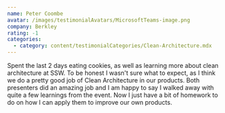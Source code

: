 ```yaml
---
name: Peter Coombe
avatar: /images/testimonialAvatars/MicrosoftTeams-image.png
company: Berkley
rating: -1
categories:
  - category: content/testimonialCategories/Clean-Architecture.mdx
---
```


Spent the last 2 days eating cookies, as well as learning more about clean architecture at SSW. To be honest I wasn't sure what to expect, as I think we do a pretty good job of Clean Architecture in our products. Both presenters did an amazing job and I am happy to say I walked away with quite a few learnings from the event. Now I just have a bit of homework to do on how I can apply them to improve our own products.
